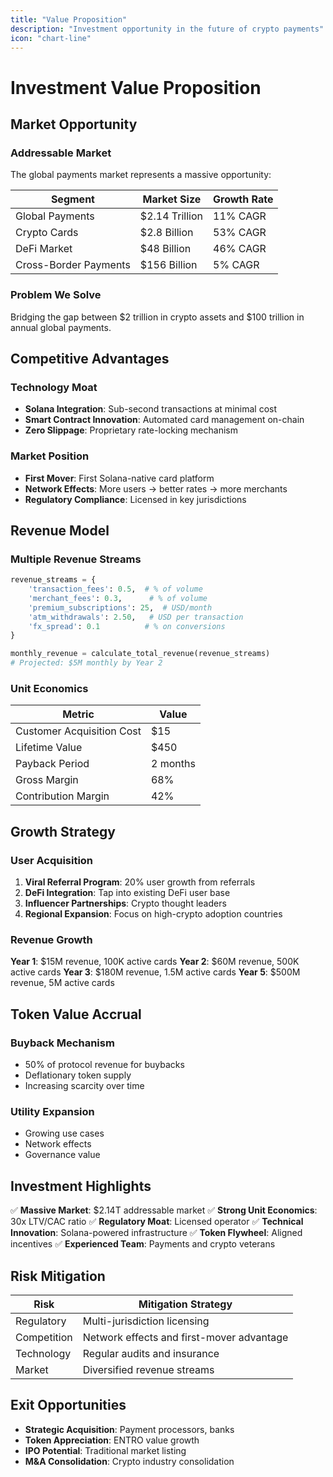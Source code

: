 ```yaml
---
title: "Value Proposition"
description: "Investment opportunity in the future of crypto payments"
icon: "chart-line"
---
```


# Investment Value Proposition

## Market Opportunity

### Addressable Market

The global payments market represents a massive opportunity:

| Segment | Market Size | Growth Rate |
|---------|------------|-------------|
| Global Payments | $2.14 Trillion | 11% CAGR |
| Crypto Cards | $2.8 Billion | 53% CAGR |
| DeFi Market | $48 Billion | 46% CAGR |
| Cross-Border Payments | $156 Billion | 5% CAGR |

### Problem We Solve

Bridging the gap between $2 trillion in crypto assets and $100 trillion in annual global payments.

## Competitive Advantages

### Technology Moat
- **Solana Integration**: Sub-second transactions at minimal cost
- **Smart Contract Innovation**: Automated card management on-chain
- **Zero Slippage**: Proprietary rate-locking mechanism

### Market Position
- **First Mover**: First Solana-native card platform
- **Network Effects**: More users → better rates → more merchants
- **Regulatory Compliance**: Licensed in key jurisdictions

## Revenue Model

### Multiple Revenue Streams

```python
revenue_streams = {
    'transaction_fees': 0.5,  # % of volume
    'merchant_fees': 0.3,      # % of volume
    'premium_subscriptions': 25,  # USD/month
    'atm_withdrawals': 2.50,   # USD per transaction
    'fx_spread': 0.1          # % on conversions
}

monthly_revenue = calculate_total_revenue(revenue_streams)
# Projected: $5M monthly by Year 2
```

### Unit Economics

| Metric | Value |
|--------|-------|
| Customer Acquisition Cost | $15 |
| Lifetime Value | $450 |
| Payback Period | 2 months |
| Gross Margin | 68% |
| Contribution Margin | 42% |

## Growth Strategy

### User Acquisition
1. **Viral Referral Program**: 20% user growth from referrals
2. **DeFi Integration**: Tap into existing DeFi user base
3. **Influencer Partnerships**: Crypto thought leaders
4. **Regional Expansion**: Focus on high-crypto adoption countries

### Revenue Growth

**Year 1**: $15M revenue, 100K active cards
**Year 2**: $60M revenue, 500K active cards
**Year 3**: $180M revenue, 1.5M active cards
**Year 5**: $500M revenue, 5M active cards

## Token Value Accrual

### Buyback Mechanism
- 50% of protocol revenue for buybacks
- Deflationary token supply
- Increasing scarcity over time

### Utility Expansion
- Growing use cases
- Network effects
- Governance value

## Investment Highlights

✅ **Massive Market**: $2.14T addressable market
✅ **Strong Unit Economics**: 30x LTV/CAC ratio
✅ **Regulatory Moat**: Licensed operator
✅ **Technical Innovation**: Solana-powered infrastructure
✅ **Token Flywheel**: Aligned incentives
✅ **Experienced Team**: Payments and crypto veterans

## Risk Mitigation

| Risk | Mitigation Strategy |
|------|--------------------|
| Regulatory | Multi-jurisdiction licensing |
| Competition | Network effects and first-mover advantage |
| Technology | Regular audits and insurance |
| Market | Diversified revenue streams |

## Exit Opportunities

- **Strategic Acquisition**: Payment processors, banks
- **Token Appreciation**: ENTRO value growth
- **IPO Potential**: Traditional market listing
- **M&A Consolidation**: Crypto industry consolidation